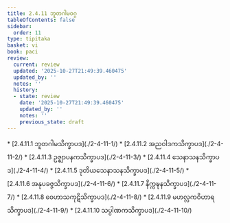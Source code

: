 ```yaml
---
title: 2.4.11 ဘူတဂါမဝဂ္ဂ
tableOfContents: false
sidebar:
  order: 11
type: tipitaka
basket: vi
book: paci
review:
  current: review
  updated: '2025-10-27T21:49:39.460475'
  updated_by: ''
  notes: ''
  history:
  - state: review
    date: '2025-10-27T21:49:39.460475'
    updated_by: ''
    notes: ''
    previous_state: draft
---
```



<ReviewStatus review={frontmatter.review} showDetails={true} />

<HypothesisAnnotation frontmatter={frontmatter} />

<DynamicBreadcrumb />



<TableOfContents book="paci" section="2.4.11">
* [2.4.11.1 ဘူတဂါမသိက္ခာပဒ](./2-4-11-1/)
* [2.4.11.2 အညဝါဒကသိက္ခာပဒ](./2-4-11-2/)
* [2.4.11.3 ဥဇ္ဈာပနကသိက္ခာပဒ](./2-4-11-3/)
* [2.4.11.4 သေနာသနသိက္ခာပဒ](./2-4-11-4/)
* [2.4.11.5 ဒုတိယသေနာသနသိက္ခာပဒ](./2-4-11-5/)
* [2.4.11.6 အနုပခဇ္ဇသိက္ခာပဒ](./2-4-11-6/)
* [2.4.11.7 နိက္ကဍ္ဎနသိက္ခာပဒ](./2-4-11-7/)
* [2.4.11.8 ဝေဟာသကုဋိသိက္ခာပဒ](./2-4-11-8/)
* [2.4.11.9 မဟလ္လကဝိဟာရသိက္ခာပဒ](./2-4-11-9/)
* [2.4.11.10 သပ္ပါဏကသိက္ခာပဒ](./2-4-11-10/)
</TableOfContents>